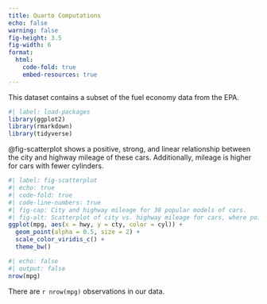 ```yaml
---
title: Quarto Computations
echo: false
warning: false
fig-height: 3.5
fig-width: 6
format: 
  html: 
    code-fold: true
    embed-resources: true
---
```


This dataset contains a subset of the fuel economy data from the EPA.

```r
#| label: load-packages
library(ggplot2)
library(rmarkdown)
library(tidyverse)
```

@fig-scatterplot shows a positive, strong, and linear relationship between the city and highway mileage of these cars.
Additionally, mileage is higher for cars with fewer cylinders.

```r
#| label: fig-scatterplot
#| echo: true
#| code-fold: true
#| code-line-numbers: true
#| fig-cap: City and highway mileage for 38 popular models of cars.
#| fig-alt: Scatterplot of city vs. highway mileage for cars, where points are colored by the number of cylinders. The plot displays a positive, linear, and strong relationship between city and highway mileage, and mileage increases as the number of cylinders decreases.
ggplot(mpg, aes(x = hwy, y = cty, color = cyl)) +
  geom_point(alpha = 0.5, size = 2) +
  scale_color_viridis_c() +
  theme_bw()
```

```r
#| echo: false
#| output: false
nrow(mpg)
```

There are `r nrow(mpg)` observations in our data.


